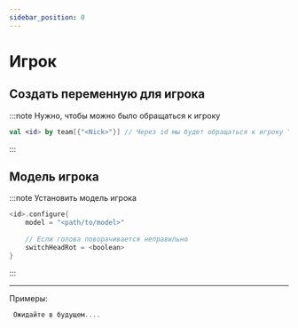 ```yaml
---
sidebar_position: 0
---
```


# Игрок

## Создать переменную для игрока

:::note Нужно, чтобы можно было обращаться к игроку
```kts
val <id> by team[{"<Nick>"}] // Через id мы будет обращаться к игроку "Nick"
```
:::

## Модель игрока

:::note Установить модель игрока
```kts
<id>.configure{
    model = "<path/to/model>"
    
    // Если голова поворачивается неправильно
    switchHeadRot = <boolean>
}
```

:::

---

Примеры:
```kts
 Ожидайте в будущем....
```
